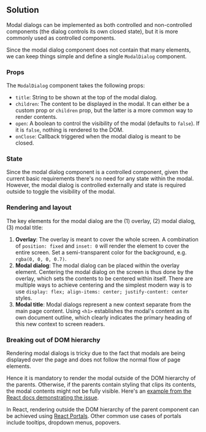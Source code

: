 ## Solution

Modal dialogs can be implemented as both controlled and non-controlled components (the dialog controls its own closed state), but it is more commonly used as controlled components.

Since the modal dialog component does not contain that many elements, we can keep things simple and define a single `ModalDialog` component.

### Props

The `ModalDialog` component takes the following props:

- `title`: String to be shown at the top of the modal dialog.
- `children`: The content to be displayed in the modal. It can either be a custom prop or `children` prop, but the latter is a more common way to render contents.
- `open`: A boolean to control the visibility of the modal (defaults to `false`). If it is `false`, nothing is rendered to the DOM.
- `onClose`: Callback triggered when the modal dialog is meant to be closed.

### State

Since the modal dialog component is a controlled component, given the current basic requirements there's no need for any state within the modal. However, the modal dialog is controlled externally and state is required outside to toggle the visibility of the modal.

### Rendering and layout

The key elements for the modal dialog are the (1) overlay, (2) modal dialog, (3) modal title:

1. **Overlay**: The overlay is meant to cover the whole screen. A combination of `position: fixed` and `inset: 0` will render the element to cover the entire screen. Set a semi-transparent color for the background, e.g. `rgba(0, 0, 0, 0.7)`.
2. **Modal dialog**: The modal dialog can be placed within the overlay element. Centering the modal dialog on the screen is thus done by the overlay, which sets the contents to be centered within itself. There are multiple ways to achieve centering and the simplest modern way is to use `display: flex; align-items: center; justify-content: center` styles.
3. **Modal title**: Modal dialogs represent a new context separate from the main page content. Using `<h1>` establishes the modal's content as its own document outline, which clearly indicates the primary heading of this new context to screen readers.

### Breaking out of DOM hierarchy

Rendering modal dialogs is tricky due to the fact that modals are being displayed over the page and does not follow the normal flow of page elements.

Hence it is mandatory to render the modal outside of the DOM hierarchy of the parents. Otherwise, if the parents contain styling that clips its contents, the modal contents might not be fully visible. Here's an [example from the React docs demonstrating the issue](https://react.dev/reference/react-dom/createPortal#rendering-a-modal-dialog-with-a-portal).

In React, rendering outside the DOM hierarchy of the parent component can be achieved using [React Portals](https://react.dev/reference/react-dom/createPortal). Other common use cases of portals include tooltips, dropdown menus, popovers.
